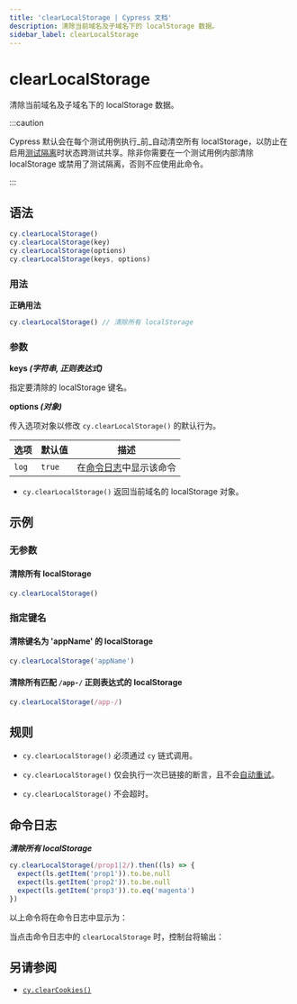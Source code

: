 ```yaml
---
title: 'clearLocalStorage | Cypress 文档'
description: 清除当前域名及子域名下的 localStorage 数据。
sidebar_label: clearLocalStorage
---
```


<ProductHeading product="app" />

# clearLocalStorage

清除当前域名及子域名下的 localStorage 数据。

:::caution

Cypress 默认会在每个测试用例执行_前_自动清空所有 localStorage，以防止在启用[测试隔离](/app/core-concepts/writing-and-organizing-tests#Test-Isolation)时状态跨测试共享。除非你需要在一个测试用例内部清除 localStorage 或禁用了测试隔离，否则不应使用此命令。

:::

## 语法

```javascript
cy.clearLocalStorage()
cy.clearLocalStorage(key)
cy.clearLocalStorage(options)
cy.clearLocalStorage(keys, options)
```

### 用法

<Icon name="check-circle" color="green" /> **正确用法**

```javascript
cy.clearLocalStorage() // 清除所有 localStorage
```

### 参数

<Icon name="angle-right" /> **keys _(字符串, 正则表达式)_**

指定要清除的 localStorage 键名。

<Icon name="angle-right" /> **options _(对象)_**

传入选项对象以修改 `cy.clearLocalStorage()` 的默认行为。

| 选项  | 默认值  | 描述                                                                         |
| ----- | ------- | --------------------------------------------------------------------------- |
| `log` | `true`  | 在[命令日志](/app/core-concepts/open-mode#Command-Log)中显示该命令          |

<HeaderYields />

- `cy.clearLocalStorage()` 返回当前域名的 localStorage 对象。

## 示例

### 无参数

#### 清除所有 localStorage

```javascript
cy.clearLocalStorage()
```

### 指定键名

#### 清除键名为 'appName' 的 localStorage

```javascript
cy.clearLocalStorage('appName')
```

#### 清除所有匹配 `/app-/` 正则表达式的 localStorage

```javascript
cy.clearLocalStorage(/app-/)
```

## 规则

<HeaderRequirements />

- `cy.clearLocalStorage()` 必须通过 `cy` 链式调用。

<HeaderAssertions />

- `cy.clearLocalStorage()` 仅会执行一次已链接的断言，且不会[自动重试](/app/core-concepts/retry-ability)。

<HeaderTimeouts />

- `cy.clearLocalStorage()` 不会超时。

## 命令日志

**_清除所有 localStorage_**

```javascript
cy.clearLocalStorage(/prop1|2/).then((ls) => {
  expect(ls.getItem('prop1')).to.be.null
  expect(ls.getItem('prop2')).to.be.null
  expect(ls.getItem('prop3')).to.eq('magenta')
})
```

以上命令将在命令日志中显示为：

<DocsImage
  src="/img/api/clearlocalstorage/clear-ls-localstorage-in-command-log.png"
  alt="clearLocalStorage 命令日志"
/>

当点击命令日志中的 `clearLocalStorage` 时，控制台将输出：

<DocsImage
  src="/img/api/clearlocalstorage/local-storage-object-shown-in-console.png"
  alt="clearLocalStorage 的 console.log 输出"
/>

## 另请参阅

- [`cy.clearCookies()`](/api/commands/clearcookies)
